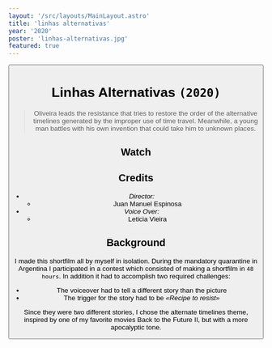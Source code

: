 ```yaml
---
layout: '/src/layouts/MainLayout.astro'
title: 'linhas alternativas'
year: '2020'
poster: 'linhas-alternativas.jpg'
featured: true
---
```


<Button text='/ Home' link='/en/' />

# Linhas Alternativas `(2020)`

> Oliveira leads the resistance that tries to restore the order of the alternative
> timelines generated by the improper use of time travel. Meanwhile, a young man
> battles with his own invention that could take him to unknown places.

## Watch

<Vimeo id='455107691' ratio='16:9' />

## Credits

- *Director:*
    - Juan Manuel Espinosa
- *Voice Over:*
    - Leticia Vieira

## Background

I made this shortfilm all by myself in isolation. During the mandatory
quarantine in Argentina I participated in a contest which consisted of making a
shortfilm in `48 hours`. In addition it had to accomplish two required challenges:

- The voiceover had to tell a different story than the picture
- The trigger for the story had to be _«Recipe to resist»_

Since they were two different stories, I chose the alternate timelines theme,
inspired by one of my favorite movies Back to the Future II, but with a more
apocalyptic tone.